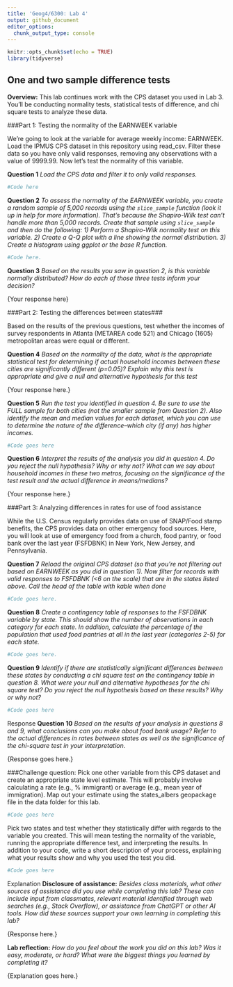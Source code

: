 ```yaml
---
title: 'Geog4/6300: Lab 4'
output: github_document
editor_options: 
  chunk_output_type: console
---
```


```r
knitr::opts_chunk$set(echo = TRUE)
library(tidyverse)
```

## One and two sample difference tests

**Overview:**
This lab continues work with the CPS dataset you used in Lab 3. You'll be conducting normality tests, statistical tests of difference, and chi square tests to analyze these data.

###Part 1: Testing the normality of the EARNWEEK variable

We're going to look at the variable for average weekly income: EARNWEEK. Load the IPMUS CPS dataset in this repository using read_csv. Filter these data so you have only valid responses, removing any observations with a value of 9999.99. Now let's test the normality of this variable.

**Question 1** _Load the CPS data and filter it to only valid responses._

```r
#Code here

```


**Question 2** _To assess the normality of the EARNWEEK variable, you create a random sample of 5,000 records using the `slice_sample` function (look it up in help for more information). That's because the Shapiro-Wilk test can't handle more than 5,000 records. Create that sample using `slice_sample` and then do the following: 1) Perform a Shapiro-Wilk normality test on this variable. 2) Create a Q-Q plot with a line showing the normal distribution. 3) Create a histogram using ggplot or the base R function._

```r
#Code here.

```


**Question 3** _Based on the results you saw in question 2, is this variable normally distributed? How do each of those three tests inform your decision?_

{Your response here}

###Part 2: Testing the differences between states###

Based on the results of the previous questions, test whether the incomes of survey respondents in Atlanta (METAREA code 521) and Chicago (1605) metropolitan areas were equal or different.

**Question 4** _Based on the normality of the data, what is the appropriate statistical test for determining if actual household incomes between these cities are significantly different (p=0.05)? Explain why this test is appropriate and give a null and alternative hypothesis for this test_

{Your response here.}

**Question 5** _Run the test you identified in question 4. Be sure to use the FULL sample for both cities (not the smaller sample from Question 2). Also identify the mean and median values for each dataset, which you can use to determine the nature of the difference--which city (if any) has higher incomes._

```r
#Code goes here
```

**Question 6** _Interpret the results of the analysis you did in question 4. Do you reject the null hypothesis? Why or why not? What can we say about household incomes in these two metros, focusing on the significance of the test result and the actual difference in means/medians?_

{Your response here.}

###Part 3: Analyzing differences in rates for use of food assistance

While the U.S. Census regularly provides data on use of SNAP/Food stamp benefits, the CPS provides data on other emergency food sources. Here, you will look at use of emergency food from a church, food pantry, or food bank over the last year (FSFDBNK) in New York, New Jersey, and Pennsylvania.

**Question 7** _Reload the original CPS dataset (so that you're not filtering out based on EARNWEEK as you did in question 1). Now filter for records with valid responses to FSFDBNK (<6 on the scale) that are in the states listed above. Call the head of the table with kable when done_

```r
#Code goes here.
```

**Question 8** _Create a contingency table of responses to the FSFDBNK variable by state. This should show the number of observations in each category for each state. In addition, calculate the percentage of the population that used food pantries at all in the last year (categories 2-5) for each state._

```r
#Code goes here.
```

**Question 9** _Identify if there are statistically significant differences between these states by conducting a chi square test on the contingency table in question 8. What were your null and alternative hypotheses for the chi square test? Do you reject the null hypothesis based on these results? Why or why not?_

```r
#Code goes here
```


{Response goes here.}

**Question 10** _Based on the results of your analysis in questions 8 and 9, what conclusions can you make about food bank usage? Refer to the actual differences in rates between states as well as the significance of the chi-square test in your interpretation._

{Response goes here.}

###Challenge question:
Pick one other variable from this CPS dataset and create an appropriate state level estimate. This will probably involve calculating a rate (e.g., % immigrant) or average (e.g., mean year of immigration).  Map out your estimate using the states_albers geopackage file in the data folder for this lab. 

```r
#Code goes here
```

Pick two states and test whether they statistically differ with regards to the variable you created. This will mean testing the normality of the variable, running the appropriate difference test, and interpreting the results. In addition to your code, write a short description of your process, explaining what your results show and why you used the test you did.

```r
#Code goes here
```

{Explanation goes here.}

**Disclosure of assistance:** _Besides class materials, what other sources of assistance did you use while completing this lab? These can include input from classmates, relevant material identified through web searches (e.g., Stack Overflow), or assistance from ChatGPT or other AI tools. How did these sources support your own learning in completing this lab?_

{Response here.}

**Lab reflection:** _How do you feel about the work you did on this lab? Was it easy, moderate, or hard? What were the biggest things you learned by completing it?_

{Explanation goes here.}